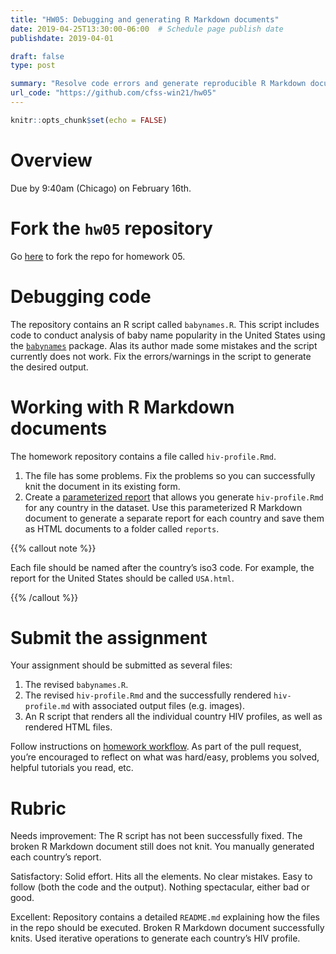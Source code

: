 ```yaml
---
title: "HW05: Debugging and generating R Markdown documents"
date: 2019-04-25T13:30:00-06:00  # Schedule page publish date
publishdate: 2019-04-01

draft: false
type: post

summary: "Resolve code errors and generate reproducible R Markdown documents."
url_code: "https://github.com/cfss-win21/hw05"
---
```


```r
knitr::opts_chunk$set(echo = FALSE)
```

# Overview

Due by 9:40am (Chicago) on February 16th.

# Fork the `hw05` repository

Go [here](https://github.com/cfss-win21/hw05) to fork the repo for homework 05.

# Debugging code

The repository contains an R script called `babynames.R`. This script includes code to conduct analysis of baby name popularity in the United States using the [`babynames`](http://hadley.github.io/babynames/) package. Alas its author made some mistakes and the script currently does not work. Fix the errors/warnings in the script to generate the desired output.

# Working with R Markdown documents

The homework repository contains a file called `hiv-profile.Rmd`.

1. The file has some problems. Fix the problems so you can successfully knit the document in its existing form.
1. Create a [parameterized report](https://r4ds.had.co.nz/r-markdown.html#parameters) that allows you generate `hiv-profile.Rmd` for any country in the dataset. Use this parameterized R Markdown document to generate a separate report for each country and save them as HTML documents to a folder called `reports`.

{{% callout note %}}

Each file should be named after the country's iso3 code. For example, the report for the United States should be called `USA.html`.

{{% /callout %}}

# Submit the assignment

Your assignment should be submitted as several files:

1. The revised `babynames.R`.
1. The revised `hiv-profile.Rmd` and the successfully rendered `hiv-profile.md` with associated output files (e.g. images).
1. An R script that renders all the individual country HIV profiles, as well as rendered HTML files.

Follow instructions on [homework workflow](/faq/homework-guidelines/#homework-workflow). As part of the pull request, you're encouraged to reflect on what was hard/easy, problems you solved, helpful tutorials you read, etc.

# Rubric

Needs improvement: The R script has not been successfully fixed. The broken R Markdown document still does not knit. You manually generated each country's report.

Satisfactory: Solid effort. Hits all the elements. No clear mistakes. Easy to follow (both the code and the output). Nothing spectacular, either bad or good.

Excellent: Repository contains a detailed `README.md` explaining how the files in the repo should be executed. Broken R Markdown document successfully knits. Used iterative operations to generate each country's HIV profile.
